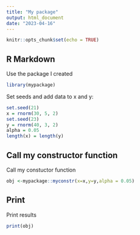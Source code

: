 ```yaml
---
title: "My package"
output: html_document
date: "2023-04-16"
---
```


```r
knitr::opts_chunk$set(echo = TRUE)
```

## R Markdown

Use the package I created
```r
library(mypackage)
```

Set seeds and add data to x and y:

```r
set.seed(21)
x = rnorm(30, 5, 2)
set.seed(23)
y = rnorm(40, 3, 2)
alpha = 0.05
length(x) = length(y)
```

## Call my constructor function

Call my constuctor function
```r
obj <-mypackage::myconstr(x=x,y=y,alpha = 0.05)
```

## Print

Print results
```r
print(obj)
```
